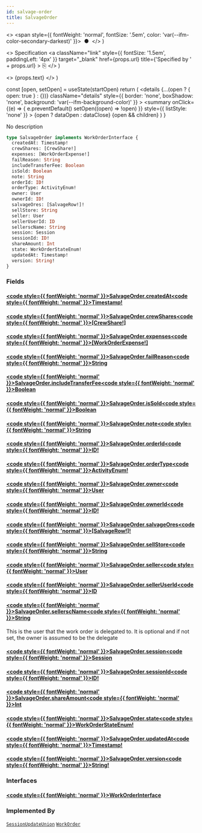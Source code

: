 ```yaml
---
id: salvage-order
title: SalvageOrder
---
```


  <>
    <span style={{ fontWeight: 'normal', fontSize: '.5em', color: 'var(--ifm-color-secondary-darkest)' }}>
      &nbsp;●&nbsp;
    </span>
  </>
)

  <>
    Specification
    <a
      className="link"
      style={{ fontSize: '1.5em', paddingLeft: '4px' }}
      target="_blank"
      href={props.url}
      title={'Specified by ' + props.url}
    >
      ⎘
    </a>
  </>
)

  <>
    <span className={props.class}>{props.text}</span>
  </>
)


  const [open, setOpen] = useState(startOpen)
  return (
    <details
      {...(open ? { open: true } : {})}
      className="details"
      style={{ border: 'none', boxShadow: 'none', background: 'var(--ifm-background-color)' }}
    >
      <summary
        onClick={(e) => {
          e.preventDefault()
          setOpen((open) => !open)
        }}
        style={{ listStyle: 'none' }}
      >
        {open ? dataOpen : dataClose}
      </summary>
      {open && children}
    </details>
  )
}

No description

```graphql
type SalvageOrder implements WorkOrderInterface {
  createdAt: Timestamp!
  crewShares: [CrewShare!]
  expenses: [WorkOrderExpense!]
  failReason: String
  includeTransferFee: Boolean
  isSold: Boolean
  note: String
  orderId: ID!
  orderType: ActivityEnum!
  owner: User
  ownerId: ID!
  salvageOres: [SalvageRow!]!
  sellStore: String
  seller: User
  sellerUserId: ID
  sellerscName: String
  session: Session
  sessionId: ID!
  shareAmount: Int
  state: WorkOrderStateEnum!
  updatedAt: Timestamp!
  version: String!
}
```

### Fields

#### [<code style={{ fontWeight: 'normal' }}>SalvageOrder.<b>createdAt</b></code>](#)<Bullet />[<code style={{ fontWeight: 'normal' }}><b>Timestamp!</b></code>](/api/types/scalars/timestamp.mdx) <Badge class="badge badge--secondary badge--non_null" text="non-null"/> <Badge class="badge badge--secondary " text="scalar"/>

#### [<code style={{ fontWeight: 'normal' }}>SalvageOrder.<b>crewShares</b></code>](#)<Bullet />[<code style={{ fontWeight: 'normal' }}><b>[CrewShare!]</b></code>](/api/types/objects/crew-share.mdx) <Badge class="badge badge--secondary " text="list"/> <Badge class="badge badge--secondary " text="object"/>

#### [<code style={{ fontWeight: 'normal' }}>SalvageOrder.<b>expenses</b></code>](#)<Bullet />[<code style={{ fontWeight: 'normal' }}><b>[WorkOrderExpense!]</b></code>](/api/types/objects/work-order-expense.mdx) <Badge class="badge badge--secondary " text="list"/> <Badge class="badge badge--secondary " text="object"/>

#### [<code style={{ fontWeight: 'normal' }}>SalvageOrder.<b>failReason</b></code>](#)<Bullet />[<code style={{ fontWeight: 'normal' }}><b>String</b></code>](/api/types/scalars/string.mdx) <Badge class="badge badge--secondary " text="scalar"/>

#### [<code style={{ fontWeight: 'normal' }}>SalvageOrder.<b>includeTransferFee</b></code>](#)<Bullet />[<code style={{ fontWeight: 'normal' }}><b>Boolean</b></code>](/api/types/scalars/boolean.mdx) <Badge class="badge badge--secondary " text="scalar"/>

#### [<code style={{ fontWeight: 'normal' }}>SalvageOrder.<b>isSold</b></code>](#)<Bullet />[<code style={{ fontWeight: 'normal' }}><b>Boolean</b></code>](/api/types/scalars/boolean.mdx) <Badge class="badge badge--secondary " text="scalar"/>

#### [<code style={{ fontWeight: 'normal' }}>SalvageOrder.<b>note</b></code>](#)<Bullet />[<code style={{ fontWeight: 'normal' }}><b>String</b></code>](/api/types/scalars/string.mdx) <Badge class="badge badge--secondary " text="scalar"/>

#### [<code style={{ fontWeight: 'normal' }}>SalvageOrder.<b>orderId</b></code>](#)<Bullet />[<code style={{ fontWeight: 'normal' }}><b>ID!</b></code>](/api/types/scalars/id.mdx) <Badge class="badge badge--secondary badge--non_null" text="non-null"/> <Badge class="badge badge--secondary " text="scalar"/>

#### [<code style={{ fontWeight: 'normal' }}>SalvageOrder.<b>orderType</b></code>](#)<Bullet />[<code style={{ fontWeight: 'normal' }}><b>ActivityEnum!</b></code>](/api/types/enums/activity-enum.mdx) <Badge class="badge badge--secondary badge--non_null" text="non-null"/> <Badge class="badge badge--secondary " text="enum"/>

#### [<code style={{ fontWeight: 'normal' }}>SalvageOrder.<b>owner</b></code>](#)<Bullet />[<code style={{ fontWeight: 'normal' }}><b>User</b></code>](/api/types/objects/user.mdx) <Badge class="badge badge--secondary " text="object"/>

#### [<code style={{ fontWeight: 'normal' }}>SalvageOrder.<b>ownerId</b></code>](#)<Bullet />[<code style={{ fontWeight: 'normal' }}><b>ID!</b></code>](/api/types/scalars/id.mdx) <Badge class="badge badge--secondary badge--non_null" text="non-null"/> <Badge class="badge badge--secondary " text="scalar"/>

#### [<code style={{ fontWeight: 'normal' }}>SalvageOrder.<b>salvageOres</b></code>](#)<Bullet />[<code style={{ fontWeight: 'normal' }}><b>[SalvageRow!]!</b></code>](/api/types/objects/salvage-row.mdx) <Badge class="badge badge--secondary badge--non_null" text="non-null"/> <Badge class="badge badge--secondary " text="object"/>

#### [<code style={{ fontWeight: 'normal' }}>SalvageOrder.<b>sellStore</b></code>](#)<Bullet />[<code style={{ fontWeight: 'normal' }}><b>String</b></code>](/api/types/scalars/string.mdx) <Badge class="badge badge--secondary " text="scalar"/>

#### [<code style={{ fontWeight: 'normal' }}>SalvageOrder.<b>seller</b></code>](#)<Bullet />[<code style={{ fontWeight: 'normal' }}><b>User</b></code>](/api/types/objects/user.mdx) <Badge class="badge badge--secondary " text="object"/>

#### [<code style={{ fontWeight: 'normal' }}>SalvageOrder.<b>sellerUserId</b></code>](#)<Bullet />[<code style={{ fontWeight: 'normal' }}><b>ID</b></code>](/api/types/scalars/id.mdx) <Badge class="badge badge--secondary " text="scalar"/>

#### [<code style={{ fontWeight: 'normal' }}>SalvageOrder.<b>sellerscName</b></code>](#)<Bullet />[<code style={{ fontWeight: 'normal' }}><b>String</b></code>](/api/types/scalars/string.mdx) <Badge class="badge badge--secondary " text="scalar"/>

This is the user that the work order is delegated to. It is optional and if not set,
the owner is assumed to be the delegate

#### [<code style={{ fontWeight: 'normal' }}>SalvageOrder.<b>session</b></code>](#)<Bullet />[<code style={{ fontWeight: 'normal' }}><b>Session</b></code>](/api/types/objects/session.mdx) <Badge class="badge badge--secondary " text="object"/>

#### [<code style={{ fontWeight: 'normal' }}>SalvageOrder.<b>sessionId</b></code>](#)<Bullet />[<code style={{ fontWeight: 'normal' }}><b>ID!</b></code>](/api/types/scalars/id.mdx) <Badge class="badge badge--secondary badge--non_null" text="non-null"/> <Badge class="badge badge--secondary " text="scalar"/>

#### [<code style={{ fontWeight: 'normal' }}>SalvageOrder.<b>shareAmount</b></code>](#)<Bullet />[<code style={{ fontWeight: 'normal' }}><b>Int</b></code>](/api/types/scalars/int.mdx) <Badge class="badge badge--secondary " text="scalar"/>

#### [<code style={{ fontWeight: 'normal' }}>SalvageOrder.<b>state</b></code>](#)<Bullet />[<code style={{ fontWeight: 'normal' }}><b>WorkOrderStateEnum!</b></code>](/api/types/enums/work-order-state-enum.mdx) <Badge class="badge badge--secondary badge--non_null" text="non-null"/> <Badge class="badge badge--secondary " text="enum"/>

#### [<code style={{ fontWeight: 'normal' }}>SalvageOrder.<b>updatedAt</b></code>](#)<Bullet />[<code style={{ fontWeight: 'normal' }}><b>Timestamp!</b></code>](/api/types/scalars/timestamp.mdx) <Badge class="badge badge--secondary badge--non_null" text="non-null"/> <Badge class="badge badge--secondary " text="scalar"/>

#### [<code style={{ fontWeight: 'normal' }}>SalvageOrder.<b>version</b></code>](#)<Bullet />[<code style={{ fontWeight: 'normal' }}><b>String!</b></code>](/api/types/scalars/string.mdx) <Badge class="badge badge--secondary badge--non_null" text="non-null"/> <Badge class="badge badge--secondary " text="scalar"/>

### Interfaces

#### [<code style={{ fontWeight: 'normal' }}><b>WorkOrderInterface</b></code>](/api/types/interfaces/work-order-interface.mdx) <Badge class="badge badge--secondary " text="interface"/>

### Implemented By

[`SessionUpdateUnion`](/api/types/unions/session-update-union.mdx) <Badge class="badge badge--secondary badge--relation" text="union"/><Bullet />[`WorkOrder`](/api/types/unions/work-order.mdx) <Badge class="badge badge--secondary badge--relation" text="union"/>
